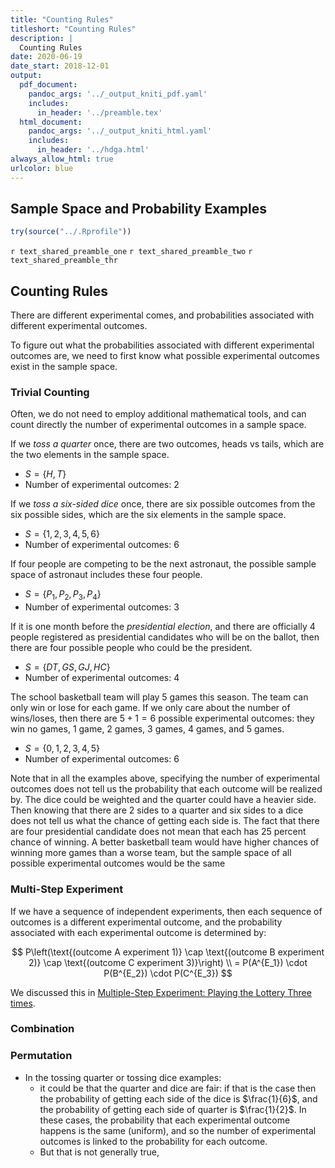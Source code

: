 ```yaml
---
title: "Counting Rules"
titleshort: "Counting Rules"
description: |
  Counting Rules
date: 2020-06-19
date_start: 2018-12-01
output:
  pdf_document:
    pandoc_args: '../_output_kniti_pdf.yaml'
    includes:
      in_header: '../preamble.tex'
  html_document:
    pandoc_args: '../_output_kniti_html.yaml'
    includes:
      in_header: '../hdga.html'
always_allow_html: true
urlcolor: blue
---
```


## Sample Space and Probability Examples

```r
try(source("../.Rprofile"))
```

`r text_shared_preamble_one`
`r text_shared_preamble_two`
`r text_shared_preamble_thr`

## Counting Rules

There are different experimental comes, and probabilities associated with different experimental outcomes.

To figure out what the probabilities associated with different experimental outcomes are, we need to first know what possible experimental outcomes exist in the sample space.

### Trivial Counting

Often, we do not need to employ additional mathematical tools, and can count directly  the number of experimental outcomes in a sample space.

If we *toss a quarter* once, there are two outcomes, heads vs tails, which are the two elements in the sample space.

- $S = \left\{H, T\right\}$
- Number of experimental outcomes: 2

If we *toss a six-sided dice* once, there are six possible outcomes from the six possible sides, which are the six elements in the sample space.

- $S = \left\{1,2,3,4,5,6\right\}$
- Number of experimental outcomes: 6

If four people are competing to be the next astronaut, the possible sample space of astronaut includes these four people.

- $S = \left\{P_1, P_2, P_3, P_4\right\}$
- Number of experimental outcomes: 3

If it is one month before the *presidential election*, and there are officially 4 people registered as presidential candidates who will be on the ballot, then there are four possible people who could be the president.

- $S = \left\{DT, GS, GJ, HC \right\}$
- Number of experimental outcomes: 4

The school basketball team will play 5 games this season. The team can only win or lose for each game. If we only care about the number of wins/loses, then there are $5+1=6$ possible experimental outcomes: they win no games, 1 game, 2 games, 3 games, 4 games, and 5 games.

- $S = \left\{0, 1, 2, 3, 4, 5 \right\}$
- Number of experimental outcomes: 6

Note that in all the examples above, specifying the number of experimental outcomes does not tell us the probability that each outcome will be realized by. The dice could be weighted and the quarter could have a heavier side. Then knowing that there are 2 sides to a quarter and six sides to a dice does not tell us what the chance of getting each side is. The fact that there are four presidential candidate does not mean that each has $25$ percent chance of winning. A better basketball team would have higher chances of winning more games than a worse team, but the sample space of all possible experimental outcomes would be the same

### Multi-Step Experiment

If we have a sequence of independent experiments, then each sequence of outcomes is a different experimental outcome, and the probability associated with each experimental outcome is determined by:

$$
P\left(\text{(outcome A experiment 1)} \cap \text{(outcome B experiment 2)}  \cap \text{(outcome C experiment 3)}\right) \\
 = P(A^{E_1}) \cdot P(B^{E_2}) \cdot P(C^{E_3})
$$

We discussed this in [Multiple-Step Experiment: Playing the Lottery Three times](https://fanwangecon.github.io/Stat4Econ/probability/htmlpdfr/lottery.html).

### Combination

### Permutation

- In the tossing quarter or tossing dice examples:
    + it could be that the quarter and dice are fair: if that is the case then the probability of getting each side of the dice is $\frac{1}{6}$, and the probability of getting each side of quarter is $\frac{1}{2}$.  In these cases, the probability that each experimental outcome happens is the same (uniform), and so the number of experimental outcomes is linked to the probability for each outcome.
    + But that is not generally true,
